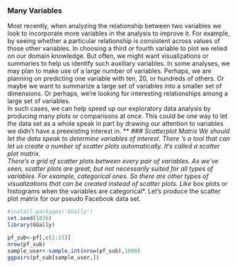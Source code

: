 ### Many Variables
Most recently, when analyzing the relationship between two variables we look to incorporate more variables in the analysis to improve it. For example, by seeing whether a particular relationship is consistent across values of those other variables. In choosing a third or fourth variable to plot we relied on our domain knowledge. 
But often, we might want visualizations or summaries to help us identify such auxiliary variables. In some analyses, we may plan to make use of a large number of variables. Perhaps, we are planning on predicting one variable with ten, 20, or hundreds of others. Or maybe we want to summarize a large set of variables into a smaller set of dimensions. Or perhaps, we're looking for
interesting relationships among a large set of variables.    
In such cases, we can help speed up our exploratory data analysis by producing many plots or comparisons at once. This could be one way to let the data set as a whole speak in part by drawing our attention to variables we didn't have a preexisting interest in.
***
### Scatterplot Matrix
We should let the data speak to determine variables of interest. There 's a tool that can let us create a number of scatter plots automatically. It's called a scatter plot matrix.   
There's a grid of scatter plots between every pair of variables. As we've seen, scatter plots are great, but not necessarily suited for all types of variables. For example, categorical ones. So there are other types of visualizations that can be created instead of scatter plots. Like *box plots or histograms when the variables are categorical*. Let's produce the scatter plot matrix for our pseudo Facebook data set. 
```r
#install.packages('GGally')
set.seed(1836)
library(GGally)

pf_sub<-pf[,c(2:15)]
nrow(pf_sub)
sample_user<-sample.int(nrow(pf_sub),1000)
ggpairs(pf_sub[sample_user,])
```




